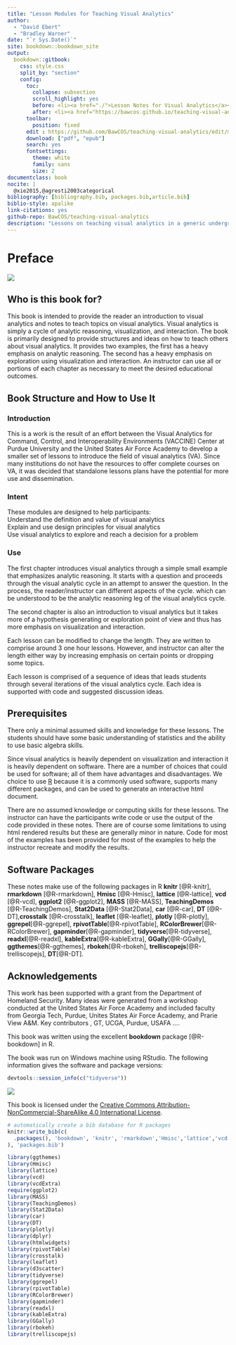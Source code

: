 ```yaml
--- 
title: "Lesson Modules for Teaching Visual Analytics"
author: 
  - "David Ebert"
  - "Bradley Warner"
date: "`r Sys.Date()`"
site: bookdown::bookdown_site
output: 
  bookdown::gitbook:
    css: style.css
    split_by: "section"
    config:
      toc:
        collapse: subsection
        scroll_highlight: yes
        before: <li><a href="./">Lesson Notes for Visual Analytics</a></li>
        after: <li><a href="https://bawcos.github.io/teaching-visual-analytics/" target="blank">Published with bookdown</a></li>
      toolbar:
        position: fixed
      edit : https://github.com/BawCOS/teaching-visual-analytics/edit/master/%s
      download: ["pdf", "epub"]
      search: yes
      fontsettings:
        theme: white
        family: sans
        size: 2
documentclass: book
nocite: | 
  @xie2015,@agresti2003categorical
bibliography: [bibliography.bib, packages.bib,article.bib]
biblio-style: apalike
link-citations: yes
github-repo: BawCOS/teaching-visual-analytics
description: "Lessons on teaching visual analytics in a generic undergraduate classroom"
---
```


# Preface {-}

![](./images/Teaching_Visual_Analytics.jpg)  




## Who is this book for?

This book is intended to provide the reader an introduction to visual analytics and notes to teach topics on visual analytics. Visual analytics is simply a cycle of analytic reasoning, visualization, and interaction. The book is primarily designed to provide structures and ideas on how to teach others about visual analytics. It provides two examples, the first has a heavy emphasis on analytic reasoning. The second has a heavy emphasis on exploration using visualization and interaction. An instructor can use all or portions of each chapter as necessary to meet the desired educational outcomes. 

## Book Structure and How to Use It

### Introduction  

This is a work is the result of an effort between the Visual Analytics for Command, Control, and Interoperability Environments (VACCINE) Center at Purdue University and the United States Air Force Academy to develop a smaller set of lessons to introduce the field of visual analytics (VA).  Since many institutions do not have the resources to offer complete courses on VA, it was decided that standalone lessons plans have the potential for more use and dissemination.   

### Intent  

These modules are designed to help participants:  
Understand the definition and value of visual analytics  
Explain and use design principles for visual analytics  
Use visual analytics to explore and reach a decision for a problem

### Use  

The first chapter introduces visual analytics through a simple small example that emphasizes analytic reasoning. It starts with a question and proceeds through the visual analytic cycle in an attempt to answer the question. In the process, the reader/instructor can different aspects of the cycle.  which can be understood to be the analytic reasoning leg of the visual analytics cycle. 

The second chapter is also an introduction to visual analytics but it takes more of a hypothesis generating or exploration point of view and thus has more emphasis on visualization and interaction. 

Each lesson can be modified to change the length. They are written to comprise around 3 one hour lessons. However, and instructor can alter the length either way by increasing emphasis on certain points or dropping some topics.

Each lesson is comprised of a sequence of ideas that leads students through several iterations of the visual analytics cycle. Each idea is supported with code and suggested discussion ideas.


## Prerequisites

There only a minimal assumed skills and knowledge for these lessons. The students should have some basic understanding of statistics and the ability to use basic algebra skills.  

Since visual analytics is heavily dependent on visualization and interaction it is heavily dependent on software. There are a number of choices that could be used for software; all of them have advantages and disadvantages. We choice to use [R](https://cran.r-project.org) because it is a commonly used software, supports many different packages, and can be used to generate an interactive html document. 

There are no assumed knowledge or computing skills for these lessons. The instructor can have the participants write code or use the output of the code provided in these notes. There are of course some limitations to using html rendered results but these are generally minor in nature. Code for most of the examples has been provided for most of the examples to help the instructor recreate and modify the results.

## Software Packages   

These notes make use of the following packages in R **knitr** [@R-knitr], **rmarkdown** [@R-rmarkdown], **Hmisc** [@R-Hmisc], **lattice** [@R-lattice], **vcd** [@R-vcd], **ggplot2** [@R-ggplot2], **MASS** [@R-MASS], **TeachingDemos** [@R-TeachingDemos], **Stat2Data** [@R-Stat2Data], **car** [@R-car], **DT** [@R-DT],**crosstalk** [@R-crosstalk], **leaflet** [@R-leaflet], **plotly** [@R-plotly], **ggrepel**[@R-ggrepel], **rpivotTable**[@R-rpivotTable], **RColorBrewer**[@R-RColorBrewer], **gapminder**[@R-gapminder], **tidyverse**[@R-tidyverse], **readxl**[@R-readxl], **kableExtra**[@R-kableExtra], **GGally**[@R-GGally], **ggthemes**[@R-ggthemes], **rbokeh**[@R-rbokeh], **trelliscopejs**[@R-trelliscopejs], **DT**[@R-DT].

## Acknowledgements 

This work has been supported with a grant from the Department of Homeland Security. Many ideas were generated from a workshop conducted at the United States Air Force Academy and included faculty from Georgia Tech, Purdue, Unites States Air Force Academy, and Prarie View A&M. Key contributors , GT, UCGA, Purdue, USAFA ....

This book was written using the excellent **bookdown** package [@R-bookdown] in R.

The book was run on Windows machine using RStudio. The following information gives the software and package versions:

```r
devtools::session_info(c("tidyverse"))
```

![](./images/by-nc-sa.png)  

This book is licensed under the [Creative Commons Attribution-NonCommercial-ShareAlike 4.0 International License](http://creativecommons.org/licenses/by-nc-sa/4.0/).



```r
# automatically create a bib database for R packages
knitr::write_bib(c(
  .packages(), 'bookdown', 'knitr', 'rmarkdown','Hmisc','lattice','vcd','ggplot2','MASS','TeachingDemos','Stat2Data','car','DT','leaflet','crosstalk','plotly','tidyr','vcdExtra','ggrepel', 'shiny', 'rpivotTable','ggrepel','d3scatter','RColorBrewer','gapminder','tidyverse','readxl','kableExtra','GGally','ggthemes','trelliscopejs','rbokeh'
), 'packages.bib')
```


```r
library(ggthemes)
library(Hmisc)
library(lattice)
library(vcd)
library(vcdExtra)
require(ggplot2)
library(MASS)
library(TeachingDemos)
library(Stat2Data)
library(car)
library(DT)
library(plotly)
library(dplyr)
library(htmlwidgets)
library(rpivotTable)
library(crosstalk)
library(leaflet)
library(d3scatter)
library(tidyverse)
library(ggrepel)
library(rpivotTable)
library(RColorBrewer)
library(gapminder)
library(readxl)
library(kableExtra)
library(GGally)
library(rbokeh)
library(trelliscopejs)
```

